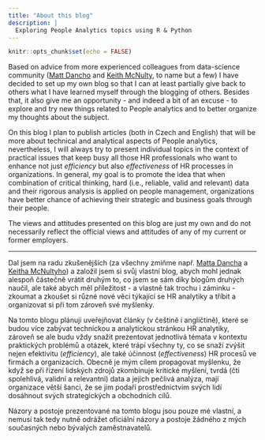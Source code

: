 ```yaml
---
title: "About this blog"
description: |
  Exploring People Analytics topics using R & Python
---
```


```r
knitr::opts_chunk$set(echo = FALSE)
```

Based on advice from more experienced colleagues from data-science community ([Matt Dancho](https://www.linkedin.com/in/mattdancho/) and [Keith McNulty](https://www.linkedin.com/in/keith-mcnulty/), to name but a few) I have decided to set up my own blog so that I can at least partially give back to others what I have learned myself through the blogging of others. Besides that, it also give me an opportunity - and indeed a bit of an excuse - to explore and try new things related to People analytics and to better organize my thoughts about the subject.

On this blog I plan to publish articles (both in Czech and English) that will be more about technical and analytical aspects of People analytics, nevertheless, I will always try to present individual topics in the context of practical issues that keep busy all those HR professionals who want to enhance not just *efficiency* but also *effectiveness* of HR processes in organizations. In general, my goal is to promote the idea that when combination of critical thinking, hard (i.e., reliable, valid and relevant) data and their rigorous analysis is applied on people management, organizations have better chance of achieving their strategic and business goals through their people.

The views and attitudes presented on this blog are just my own and do not necessarily reflect the official views and attitudes of any of my current or former employers.

---

Dal jsem na radu zkušenějších (za všechny zmiňme např. [Matta Dancha](https://www.linkedin.com/in/mattdancho/) a [Keitha McNultyho](https://www.linkedin.com/in/keith-mcnulty/)) a založil jsem si svůj vlastní blog, abych mohl jednak alespoň částečně vrátit druhým to, co jsem se sám díky blogům druhých naučil, ale také abych měl příležitost - a vlastně tak trochu i záminku - zkoumat a zkoušet si různé nové věci týkající se HR analytiky a tříbit a organizovat si při tom zároveň své myšlenky.

Na tomto blogu plánuji uveřejňovat články (v češtině i angličtině), které se budou více zabývat technickou a analytickou stránkou HR analytiky, zároveň se ale budu vždy snažit prezentovat jednotlivá témata v kontextu praktických problémů a otázek, které trápí všechny ty, co se snaží zvýšit nejen efektivitu (*efficiency*), ale také účinnost (*effectiveness*) HR procesů ve firmách a organizacích. Obecně je mým cílem propagovat myšlenku, že když se při řízení lidských zdrojů zkombinuje kritické myšlení, tvrdá (čti spolehlivá, validní a relevantní) data a jejich pečlivá analýza, mají organizace větší šanci, že se jim podaří prostřednictvím svých lidí dosáhnout svých strategických a obchodních cílů. 

Názory a postoje prezentované na tomto blogu jsou pouze mé vlastní, a nemusí tak tedy nutně odrážet oficiální názory a postoje žádného z mých současných nebo bývalých zaměstnavatelů.
